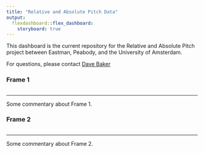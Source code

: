 ```yaml
---
title: "Relative and Absolute Pitch Data"
output: 
  flexdashboard::flex_dashboard:
    storyboard: true
---
```


This dashboard is the current repository for the Relative and Absolute Pitch project between Eastman, Peabody, and the University of Amsterdam.

For questions, please contact [Dave Baker](mailto:davidjohnbaker1@gmail.com)

### Frame 1

```r
```

*** 

Some commentary about Frame 1.

### Frame 2 {data-commentary-width=400}

```r
```

*** 

Some commentary about Frame 2.